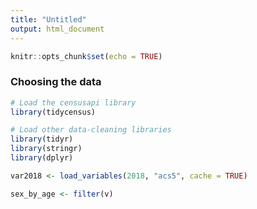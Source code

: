 ```yaml
---
title: "Untitled"
output: html_document
---
```


```r
knitr::opts_chunk$set(echo = TRUE)
```

### Choosing the data  

``` r
# Load the censusapi library
library(tidycensus)

# Load other data-cleaning libraries
library(tidyr)
library(stringr)
library(dplyr)
```

```r
var2018 <- load_variables(2018, "acs5", cache = TRUE)
```

```r
sex_by_age <- filter(v)
```

